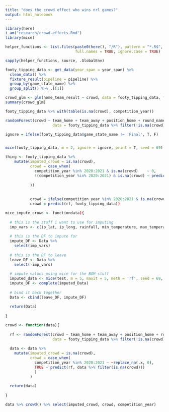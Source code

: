 ```yaml
---
title: "does the crowd effect who wins nrl games?"
output: html_notebook
---
```


```r
library(here)
i_am("research/crowd-effects.Rmd")
library(mice)

helper_functions <- list.files(paste0(here(), "/R"), pattern = "*.R$", 
                               full.names = TRUE, ignore.case = TRUE)

sapply(helper_functions, source, .GlobalEnv)

footy_tipping_data <- get_data(year_span = year_span) %>%
  clean_data() %>%
  fixture_result(pipeline = pipeline) %>%
  group_by(game_state_name) %>%
  group_split() %>% .[[1]]
```

```r
crowd_glm <- glm(home_team_result ~ crowd, data = footy_tipping_data, family = "binomial")
summary(crowd_glm)
```

```r
footy_tipping_data %>% with(table(is.na(crowd), competition_year))
```

```r
randomForest(crowd ~ team_home + team_away + position_home + round_name + city + venue_name + competition_year, 
                     data = footy_tipping_data %>% filter(!is.na(crowd), competition_year >= 2018))
```

```r
ignore = ifelse(footy_tipping_data$game_state_name != 'Final', T, F)


mice(footy_tipping_data, m = 2, ignore = ignore, print = T, seed = 69)
```
 
```r
thing <- footy_tipping_data %>%
    mutate(imputed_crowd = is.na(crowd),
           crowd = case_when(
             competition_year %in% 2020:2021 & is.na(crowd)    ~ 0,
             !(competition_year %in% 2020:2021) & is.na(crowd) ~ predict(rf, footy_tipping_data)
             
           ))
           
           
           crowd = ifelse(competition_year %in% 2020:2021 & is.na(crowd), 0, crowd),
           crowd = predict(rf, footy_tipping_data))
```
 
```r
mice_impute_crowd <- functiondata){
  
  # this is the stuff i want to use for imputing
  imp_vars <- c(ip_lat, ip_long, rainfall, min_temperature, max_temperature, solar_exposure, obvs_date)
  
  # this is the DF to impute for
  impute_DF <- Data %>%
    select(imp_vars)
  
  # this is the DF to leave
  leave_DF <- Data %>%
    select(-imp_vars)
  
  # impute values using mice for the BOM stuff
  imputed_data <- mice(test, m = 5, maxit = 5, meth = 'rf', seed = 69, printFlag = F)
  impute_DF <- complete(imputed_Data)
  
  # bind it back together
  Data <- cbind(leave_DF, impute_DF)
  
  return(Data)
  
}
```


```r
crowd <- function(data){
  
  rf <- randomForest(crowd ~ team_home + team_away + position_home + round_name + city + venue_name + competition_year, 
                     data = footy_tipping_data %>% filter(!is.na(crowd), competition_year >= 2018))
  
  data <- data %>%
    mutate(imputed_crowd = is.na(crowd),
           crowd = case_when(
             competition_year %in% 2020:2021 ~ ~replace_na(.x, 0),
             TRUE ~ predict(rf, data %>% filter(is.na(crowd)))
             )
           )
  
  return(data)
  
}

data %>% crowd() %>% select(imputed_crowd, crowd, competition_year)
```



